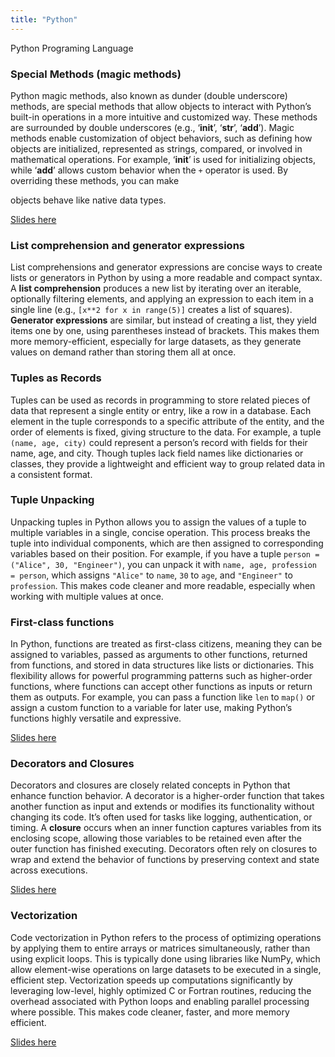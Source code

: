 ```yaml
---
title: "Python"
---
```


Python Programing Language 

### Special Methods (magic methods) 

Python magic methods, also known as dunder (double underscore) methods, are special methods that allow objects to interact with Python's built-in operations in a more intuitive and customized way. These methods are surrounded by double underscores (e.g., '__init__', '__str__', '__add__'). Magic methods enable customization of object behaviors, such as defining how objects are initialized, represented as strings, compared, or involved in mathematical operations. For example, '__init__' is used for initializing objects, while '__add__' allows custom behavior when the `+` operator is used. By overriding these methods, you can make  

objects behave like native data types. 

[Slides here](magic_methods/magic_methods.qmd)

### List comprehension and generator expressions 

 List comprehensions and generator expressions are concise ways to create lists or generators in Python by using a more readable and compact syntax. A **list comprehension** produces a new list by iterating over an iterable, optionally filtering elements, and applying an expression to each item in a single line (e.g., `[x**2 for x in range(5)]` creates a list of squares). **Generator expressions** are similar, but instead of creating a list, they yield items one by one, using parentheses instead of brackets. This makes them more memory-efficient, especially for large datasets, as they generate values on demand rather than storing them all at once. 

### Tuples as Records 

 Tuples can be used as records in programming to store related pieces of data that represent a single entity or entry, like a row in a database. Each element in the tuple corresponds to a specific attribute of the entity, and the order of elements is fixed, giving structure to the data. For example, a tuple `(name, age, city)` could represent a person's record with fields for their name, age, and city. Though tuples lack field names like dictionaries or classes, they provide a lightweight and efficient way to group related data in a consistent format. 

### Tuple Unpacking 

 Unpacking tuples in Python allows you to assign the values of a tuple to multiple variables in a single, concise operation. This process breaks the tuple into individual components, which are then assigned to corresponding variables based on their position. For example, if you have a tuple `person = ("Alice", 30, "Engineer")`, you can unpack it with `name, age, profession = person`, which assigns `"Alice"` to `name`, `30` to `age`, and `"Engineer"` to `profession`. This makes code cleaner and more readable, especially when working with multiple values at once. 

### First-class functions 

 In Python, functions are treated as first-class citizens, meaning they can be assigned to variables, passed as arguments to other functions, returned from functions, and stored in data structures like lists or dictionaries. This flexibility allows for powerful programming patterns such as higher-order functions, where functions can accept other functions as inputs or return them as outputs. For example, you can pass a function like `len` to `map()` or assign a custom function to a variable for later use, making Python’s functions highly versatile and expressive. 

[Slides here](first_class_functions/first_class_functions.qmd)

### Decorators and Closures 

Decorators and closures are closely related concepts in Python that enhance function behavior. A decorator is a higher-order function that takes another function as input and extends or modifies its functionality without changing its code. It’s often used for tasks like logging, authentication, or timing. A **closure** occurs when an inner function captures variables from its enclosing scope, allowing those variables to be retained even after the outer function has finished executing. Decorators often rely on closures to wrap and extend the behavior of functions by preserving context and state across executions. 

[Slides here](decorators_and_closures/decorators_and_closures.qmd)

### Vectorization 

 Code vectorization in Python refers to the process of optimizing operations by applying them to entire arrays or matrices simultaneously, rather than using explicit loops. This is typically done using libraries like NumPy, which allow element-wise operations on large datasets to be executed in a single, efficient step. Vectorization speeds up computations significantly by leveraging low-level, highly optimized C or Fortran routines, reducing the overhead associated with Python loops and enabling parallel processing where possible. This makes code cleaner, faster, and more memory efficient.

 [Slides here](vectorization/vectorization.qmd)